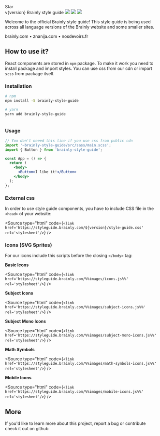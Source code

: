 
<Meta title="Introduction ✏️/Getting Started" />

<div style={{ display: 'flex', justifyContent: 'flex-end' }}>
  <GitHubButton
    href="https://github.com/brainly/style-guide"
    data-icon="octicon-star"
    data-show-count="true"
    aria-label="Star brainly/style-guide on GitHub"
  >
    Star
  </GitHubButton>
</div>

<Flex direction="column" alignItems="center" className="sg-space-y-s">
  <Logo />
  <Flex
    direction="column"
    alignItems="flex-end"
    style={{ position: 'relative' }}
    className="sg-space-x-xs"
  >
    <Text color="blue" size="small" weight="bold" color="gray-secondary-light">
      v{version}
    </Text>
    <TextBit align="center" type="h1" color="black">
      Brainly style guide
    </TextBit>
  </Flex>
  <Flex className="sg-space-x-xxs">
    <img src="https://img.shields.io/npm/v/brainly-style-guide" />
    <img src="https://img.shields.io/npm/l/brainly-style-guide" />
    <img src="https://img.shields.io/travis/brainly/style-guide" />
  </Flex>
</Flex>

<br />

Welcome to the official Brainly style guide! This style guide is being used across all language versions of the Brainly website and some smaller sites.

<Flex className="sg-space-x-xs" justifyContent="center">
  <Link href="https://brainly.com">brainly.com</Link>
  <Text color="gray-secondary-light">•</Text>
  <Link href="https://znanija.com">znanija.com</Link>
  <Text color="gray-secondary-light">•</Text>
  <Link href="https://nosdevoirs.fr">nosdevoirs.fr</Link>
</Flex>

<br />

## How to use it?

React components are stored in `npm` package. To make it work you need to install package and import styles.
You can use css from our <Link size="small" href="#external-css">cdn</Link> or import `scss` from package itself.

### Installation

```bash
# npm
npm install -S brainly-style-guide

# yarn
yarn add brainly-style-guide
```

```bash

```

### Usage

```jsx
// You don't neeed this line if you use css from public cdn
import '~brainly-style-guide/src/sass/main.scss';
import { Button } from 'brainly-style-guide';

const App = () => {
  return (
    <body>
      <Button>I like it!</Button>
    </body>
  );
};
```

### External css

In order to use style guide components, you have to include CSS file in the `<head>` of your website:

<Source
  type="html"
  code={`<link href='https://styleguide.brainly.com/${version}/style-guide.css' rel='stylesheet'/>`}
/>

### Icons (SVG Sprites)

For our icons include this scripts before the closing `</body>` tag:

**Basic Icons**

<Source
  type="html"
  code={`<link href='https://styleguide.brainly.com/%%images/icons.js%%' rel='stylesheet'/>`}
/>

**Subject Icons**

<Source
  type="html"
  code={`<link href='https://styleguide.brainly.com/%%images/subject-icons.js%%' rel='stylesheet'/>`}
/>

**Subject Mono Icons**

<Source
  type="html"
  code={`<link href='https://styleguide.brainly.com/%%images/subject-mono-icons.js%%' rel='stylesheet'/>`}
/>

**Math Symbols**

<Source
  type="html"
  code={`<link href='https://styleguide.brainly.com/%%images/math-symbols-icons.js%%' rel='stylesheet'/>`}
/>

**Mobile Icons**

<Source
  type="html"
  code={`<link href='https://styleguide.brainly.com/%%images/mobile-icons.js%%' rel='stylesheet'/>`}
/>

## More

If you'd like to learn more about this project, report a bug or contribute check it out on <Link size="small" href="https://github.com/brainly/style-guide">github</Link>
